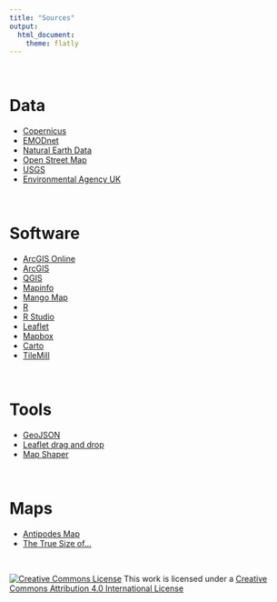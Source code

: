 ---
title: "Sources"
output: 
  html_document:
    theme: flatly
---

$~$

# Data

* [Copernicus](http://www.copernicus.eu/)
* [EMODnet](http://www.emodnet.eu/)
* [Natural Earth Data](http://www.naturalearthdata.com/)
* [Open Street Map](https://www.openstreetmap.org/)
* [USGS](https://earthquake.usgs.gov/data/)
* [Environmental Agency UK](http://environment.data.gov.uk/ds/catalogue/#/catalogue)

$~$

# Software

* [ArcGIS Online](https://www.arcgis.com/features/index.html)
* [ArcGIS](http://desktop.arcgis.com/en/)
* [QGIS](https://www.qgis.org/en/site/)
* [Mapinfo](https://www.pitneybowes.com/us/location-intelligence/geographic-information-systems/mapinfo-pro.html0)
* [Mango Map](https://mangomap.com/)
* [R](https://www.r-project.org/)
* [R Studio](https://www.rstudio.com/)
* [Leaflet](http://leafletjs.com/)
* [Mapbox](https://www.mapbox.com/)
* [Carto](https://carto.com/)
* [TileMill](https://tilemill-project.github.io/tilemill/)

$~$

# Tools

* [GeoJSON](http://geojson.io/)
* [Leaflet drag and drop](http://leaflet.calvinmetcalf.com/)
* [Map Shaper](http://mapshaper.org/)

$~$

# Maps

* [Antipodes Map](https://www.antipodesmap.com/)
* [The True Size of...](https://thetruesize.com/)

$~$

<a rel="license" href="http://creativecommons.org/licenses/by/4.0/"><img alt="Creative Commons License" style="border-width:0" src="https://i.creativecommons.org/l/by/4.0/88x31.png" /></a> This work is licensed under a <a rel="license" href="http://creativecommons.org/licenses/by/4.0/">Creative Commons Attribution 4.0 International License</a>